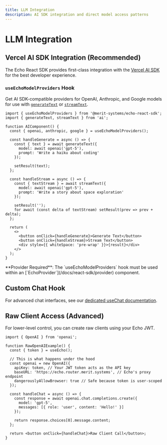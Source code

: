 ```yaml
---
title: LLM Integration
description: AI SDK integration and direct model access patterns
---
```


# LLM Integration

## Vercel AI SDK Integration (Recommended)

The Echo React SDK provides first-class integration with the [Vercel AI SDK](https://ai-sdk.dev/) for the best developer experience.

### `useEchoModelProviders` Hook

Get AI SDK-compatible providers for OpenAI, Anthropic, and Google models for use with [`generateText`](https://ai-sdk.dev/docs/reference/ai-sdk-core/generate-text) or [`streamText`](https://ai-sdk.dev/docs/reference/ai-sdk-core/stream-text).



```tsx title="AIComponent.tsx" lineNumbers
import { useEchoModelProviders } from '@merit-systems/echo-react-sdk';
import { generateText, streamText } from 'ai';

function AIComponent() {
  const { openai, anthropic, google } = useEchoModelProviders();
  
  const handleGenerate = async () => {
    const { text } = await generateText({
      model: await openai('gpt-5'),
      prompt: 'Write a haiku about coding'
    });
    
    setResult(text);
  };

  const handleStream = async () => {
    const { textStream } = await streamText({
      model: await openai('gpt-5'),
      prompt: 'Write a story about space exploration'
    });
    
    setResult('');
    for await (const delta of textStream) setResult(prev => prev + delta);
  };
  
  return (
    <>
      <button onClick={handleGenerate}>Generate Text</button>
      <button onClick={handleStream}>Stream Text</button>
      <div style={{ whiteSpace: 'pre-wrap' }}>{result}</div>
    </>
  );
}
```

<Callout type="info">
  **Provider Required**: The `useEchoModelProviders` hook must be used within an [`EchoProvider`](/docs/react-sdk/provider) component.
</Callout>

## Custom Chat Hook

For advanced chat interfaces, see our [dedicated useChat documentation](/docs/react-sdk/chat).

## Raw Client Access (Advanced)

For lower-level control, you can create raw clients using your Echo JWT.

```tsx
import { OpenAI } from 'openai';

function RawOpenAIExample() {
  const { token } = useEcho();
  
  // This is what happens under the hood
  const openai = new OpenAI({
    apiKey: token, // Your JWT token acts as the API key
    baseURL: 'https://echo.router.merit.systems', // Echo's proxy endpoint
    dangerouslyAllowBrowser: true // Safe because token is user-scoped
  });
  
  const handleChat = async () => {
    const response = await openai.chat.completions.create({
      model: 'gpt-5',
      messages: [{ role: 'user', content: 'Hello!' }]
    });
    
    return response.choices[0].message.content;
  };
  
  return <button onClick={handleChat}>Raw Client Call</button>;
}
```


